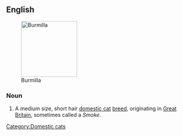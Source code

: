 ==English==
[[Image:Burmilla male-cat.jpg|thumb|right|150px|Burmilla]]
===Noun===
{{en-noun|sg=[[Burmilla]]}}

# A medium size, short hair [[domestic cat]] [[breed]], originating in [[Great Britain]], sometimes called a ''Smoke''.

{{wikipedia|Burmilla}}
{{commonscat|Burmilla}}

[[Category:Domestic cats]]